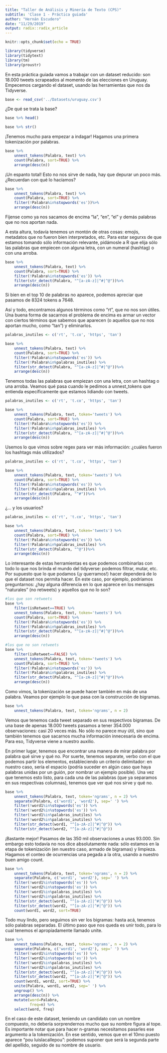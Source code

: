 ```yaml
---
title: "Taller de Análisis y Minería de Texto (CPS)"
subtitle: 'Clase 1 - Práctica guiada'
author: "Hernán Escudero"
date: "11/29/2019"
output: radix::radix_article
---
```


```r
knitr::opts_chunk$set(echo = TRUE)
```

```r
library(tidyverse)
library(tidytext)
library(tm)
library(proustr)
```

En esta práctica guiada vamos a trabajar con un dataset reducido: son 18.000 tweets scrapeados al momento de las elecciones en Uruguay. Empecemos cargando el dataset, usando las herramientas que nos da Tidyverse.

```r
base <- read_csv('../Datasets/uruguay.csv')
```

¿De qué se trata la base?

```r
base %>% head()
```

```r
base %>% str()
```

¡Tenemos mucho para empezar a indagar! Hagamos una primera tokenización por palabras.

```r
base %>% 
    unnest_tokens(Palabra, text) %>%
    count(Palabra, sort=TRUE) %>%
    arrange(desc(n))
```

¡Un espanto total! Esto no nos sirve de nada, hay que depurar un poco más. ¿Recuerdan con qué lo hacíamos? 

```r
base %>% 
    unnest_tokens(Palabra, text) %>%
    count(Palabra, sort=TRUE) %>%
    filter(!Palabra%in%stopwords('es'))%>%
    arrange(desc(n))
```

Fíjense como ya nos sacamos de encima "la", "en", "el" y demás palabras que no nos aportan nada.

A esta altura, todavía tenemos un montón de otras cosas: emojis, metadatos que no fueron bien interpretados, etc. Para estar segurxs de que estamos tomando sólo información relevante, pidámosle a R que elija sólo las palabras que empiecen con alguna letra, con un numeral (hashtag) o con una arroba.


```r
base %>% 
    unnest_tokens(Palabra, text) %>%
    count(Palabra, sort=TRUE) %>%
    filter(!Palabra%in%stopwords('es')) %>%
    filter(str_detect(Palabra, "^[a-zA-z]|^#|^@"))%>%
    arrange(desc(n))
```

Si bien en el top 10 de palabras no aparece, podemos apreciar que pasamos de 8324 tokens a 7648.

Así y todo, encontramos algunos términos como "rt", que no nos son útiles. Una buena forma de sacarnos el problema de encima es armar un vector con ciertos términos que sabemos que aparecen (o aquellos que no nos aportan mucho, como "tan") y eliminarlos.

```r
palabras_inutiles <- c('rt', 't.co', 'https', 'tan')

base %>% 
    unnest_tokens(Palabra, text) %>%
    count(Palabra, sort=TRUE) %>%
    filter(!Palabra%in%stopwords('es')) %>%
    filter(!Palabra%in%palabras_inutiles) %>%
    filter(str_detect(Palabra, "^[a-zA-z]|^#|^@"))%>%
    arrange(desc(n))
```

Tenemos todas las palabras que empiezan con una letra, con un hashtag o una arroba. Veamos qué pasa cuando le pedimos a unnest_tokens que entienda específicamente que estamos lidiando con tweets.

```r
palabras_inutiles <- c('rt', 't.co', 'https', 'tan')

base %>% 
    unnest_tokens(Palabra, text, token='tweets') %>%
    count(Palabra, sort=TRUE) %>%
    filter(!Palabra%in%stopwords('es')) %>%
    filter(!Palabra%in%palabras_inutiles) %>%
    filter(str_detect(Palabra, "^[a-zA-z]|^#|^@"))%>%
    arrange(desc(n))
```

Usemos lo que vimos sobre regex para ver más información: ¿cuáles fueron los hashtags más utilizados?

```r
palabras_inutiles <- c('rt', 't.co', 'https', 'tan')

base %>% 
    unnest_tokens(Palabra, text, token='tweets') %>%
    count(Palabra, sort=TRUE) %>%
    filter(!Palabra%in%stopwords('es')) %>%
    filter(!Palabra%in%palabras_inutiles) %>%
    filter(str_detect(Palabra, "^#"))%>%
    arrange(desc(n))
```

¿... y los usuarios?

```r
palabras_inutiles <- c('rt', 't.co', 'https', 'tan')

base %>% 
    unnest_tokens(Palabra, text, token='tweets') %>%
    count(Palabra, sort=TRUE) %>%
    filter(!Palabra%in%stopwords('es')) %>%
    filter(!Palabra%in%palabras_inutiles) %>%
    filter(str_detect(Palabra, "^@"))%>%
    arrange(desc(n))
```

Lo interesante de estas herramientas es que podemos combinarlas con todo lo que nos brinda el mundo del tidyverse: podemos filtrar, mutar, etc. Por supuesto que lo que podamos (¡y querramos!) hacer dependerá de lo que el dataset nos permita hacer. En este caso, por ejemplo, podríamos preguntarnos: ¿hay alguna diferencia en lo que aparece en los mensajes "naturales" (no retweets) y aquellos que no lo son?

```r
#los que son retweets
base %>% 
    filter(isRetweet==TRUE) %>% 
    unnest_tokens(Palabra, text, token='tweets') %>%
    count(Palabra, sort=TRUE) %>%
    filter(!Palabra%in%stopwords('es')) %>%
    filter(!Palabra%in%palabras_inutiles) %>%
    filter(str_detect(Palabra, "^[a-zA-z]|^#|^@"))%>%
    arrange(desc(n))
```

```r
#los que no son retweets
base %>% 
    filter(isRetweet==FALSE) %>% 
    unnest_tokens(Palabra, text, token='tweets') %>%
    count(Palabra, sort=TRUE) %>%
    filter(!Palabra%in%stopwords('es')) %>%
    filter(!Palabra%in%palabras_inutiles) %>%
    filter(str_detect(Palabra, "^[a-zA-z]|^#|^@"))%>%
    arrange(desc(n))
```

Como vimos, la tokenización se puede hacer también en más de una palabra. Veamos por ejemplo lo que pasa con la construcción de bigramas.

```r
base %>% 
    unnest_tokens(Palabra, text, token='ngrams', n = 2)
```

Vemos que tenemos cada tweet separado en sus respectivos bigramas. De una base de apenas 18.000 tweets pasamos a tener 354.000 observaciones: casi 20 veces más. No sólo no parece muy útil, sino que también tenemos que sacarnos mucha información innecesaria de encima. Para eso, Tidyverse viene a nuestro auxilio.

En primer lugar, tenemos que encontrar una manera de mirar palabra por palabra qué sirve y qué no. Por suerte, tenemos separate, verbo con el que podemos partir los elementos, estableciendo un criterio delimitador: en nuestro caso, sería el espacio (podría suceder en algún caso que haya palabras unidas por un guión, por nombrar un ejemplo posible). Una vez que tenemos esto listo, para cada una de las palabras (que ya separamos en sus respectivas columnas), tenemos que ver qué nos sirve y qué no.

```r
base %>% 
    unnest_tokens(Palabra, text, token='ngrams', n = 2) %>%
    separate(Palabra, c('word1', 'word2'), sep=' ') %>% 
    filter(!word1%in%stopwords('es')) %>% 
    filter(!word2%in%stopwords('es')) %>% 
    filter(!word1%in%palabras_inutiles) %>% 
    filter(!word2%in%palabras_inutiles) %>% 
    filter(str_detect(word1, "^[a-zA-z]|^#|^@")) %>%
    filter(str_detect(word2, "^[a-zA-z]|^#|^@"))
```

¡Bastante mejor! Pasamos de las 350 mil observaciones a unas 93.000. Sin embargo esto todavía no nos dice absolutamente nada: sólo estamos en la etapa de tokenización (en nuestro caso, armado de bigramas) y limpieza. Hagamos el conteo de ocurrencias una pegada a la otra, usando a nuestro buen amigo count.

```r
base %>% 
    unnest_tokens(Palabra, text, token='ngrams', n = 2) %>%
    separate(Palabra, c('word1', 'word2'), sep=' ') %>% 
    filter(!word1%in%stopwords('es')) %>% 
    filter(!word2%in%stopwords('es')) %>% 
    filter(!word1%in%palabras_inutiles) %>% 
    filter(!word2%in%palabras_inutiles) %>% 
    filter(str_detect(word1, "^[a-zA-z]|^#|^@")) %>%
    filter(str_detect(word2, "^[a-zA-z]|^#|^@")) %>%
    count(word1, word2, sort=TRUE)
```

Todo muy lindo, pero seguimos sin ver los bigramas: hasta acá, tenemos sólo palabras separadas. El último paso que nos queda es unir todo, para lo cual tenemos el apropiadamente llamado unite. 

```r
base %>% 
    unnest_tokens(Palabra, text, token='ngrams', n = 2) %>%
    separate(Palabra, c('word1', 'word2'), sep=' ') %>% 
    filter(!word1%in%stopwords('es')) %>% 
    filter(!word2%in%stopwords('es')) %>% 
    filter(!word1%in%palabras_inutiles) %>% 
    filter(!word2%in%palabras_inutiles) %>% 
    filter(str_detect(word1, "^[a-zA-z]|^#|^@")) %>%
    filter(str_detect(word2, "^[a-zA-z]|^#|^@")) %>%
    count(word1, word2, sort=TRUE) %>%
    unite(Palabra, word1, word2, sep=' ') %>% 
    ungroup() %>%
    arrange(desc(n)) %>% 
    mutate(word=Palabra,
           freq=n) %>% 
    select(word, freq)
```

En el caso de este dataset, teniendo un candidato con un nombre compuesto, no debería sorprendernos mucho que su nombre figura al tope. Es importante notar que para hacer n-gramas necesitamos pasarles ese argumento a la tokenización. En ese sentido, vemos que en el 10mo puesto aparece "pou luislacallepou": podemos suponer que será la segunda parte del apellido, seguido de su nombre de usuario. 


